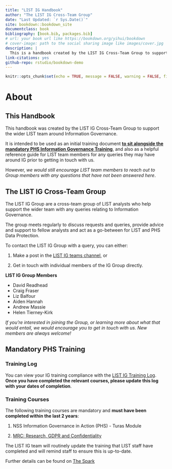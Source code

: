 ```yaml
--- 
title: "LIST IG Handbook"
author: "The LIST IG Cross-Team Group"
date: "Last Updated: `r Sys.Date()`"
site: bookdown::bookdown_site
documentclass: book
bibliography: [book.bib, packages.bib]
# url: your book url like https://bookdown.org/yihui/bookdown
# cover-image: path to the social sharing image like images/cover.jpg
description: |
  This is a handbook created by the LIST IG Cross-Team Group to support the wider LIST team around Information Governance
link-citations: yes
github-repo: rstudio/bookdown-demo
---
```


```r
knitr::opts_chunk$set(echo = TRUE, message = FALSE, warning = FALSE, fig.path = "./imgs/")
```

# About

## This Handbook

This handbook was created by the LIST IG Cross-Team Group to support the wider LIST team around Information Governance. 

It is intended to be used as an initial training document [**to sit alongside the mandatory PHS Information Governance Training**](#training), and also as a helpful reference guide for LIST team members for any queries they may have around IG prior to getting in touch with us. 

However, _we would still encourage LIST team members to reach out to Group members with any questions that have not been answered here_.

## The LIST IG Cross-Team Group

The LIST IG Group are a cross-team group of LIST analysts who help support the wider team with any queries relating to Information Governance. 

The group meets regularly to discuss requests and queries, provide advice and support to fellow analysts and act as a go-between for LIST and PHS Data Protection.  

To contact the LIST IG Group with a query, you can either: 

1. Make a post in the [LIST IG teams channel](https://teams.microsoft.com/l/channel/19%3A9a435ecaaa6c4ca8b6a8313223116114%40thread.tacv2/Information%20Governance?groupId=3e609872-2e51-443b-a14c-e1216a3636d0&tenantId=10efe0bd-a030-4bca-809c-b5e6745e499a), or

1. Get in touch with individual members of the IG Group directly.

**LIST IG Group Members**

- David Readhead
- Craig Fraser
- Liz Balfour
- Aiden Hannah
- Andrew Massie
- Helen Tierney-Kirk

_If you're interested in joining the Group, or learning more about what that would entail, we would encourage you to get in touch with us. New members are always welcome!_

## Mandatory PHS Training {#training}

### Training Log

You can view your IG training compliance with the [LIST IG Training Log](https://scottish.sharepoint.com/:x:/r/sites/PHS-LIST/_layouts/15/Doc.aspx?sourcedoc=%7BF39C55E2-B0CB-45AC-86DD-2554D4816407%7D&file=LIST%20IG%20Training.xlsx&action=default&mobileredirect=true). **Once you have completed the relevant courses, please update this log with your dates of completion**. 

### Training Courses

The following training courses are mandatory and **must have been completed within the last 2 years**:  

1. NSS Information Governance in Action (PHS) - Turas Module 

1. [MRC: Research, GDPR and Confidentiality](https://byglearning.co.uk/mrcrsc-lms/course/index.php?categoryid=1)

The LIST IG team will routinely update the training that LIST staff have completed and will remind staff to ensure this is up-to-date. 

Further details can be found on [The Spark](http://spark.publichealthscotland.org/corporate-guidance/information-governance/data-protection/training-and-guidance/)

